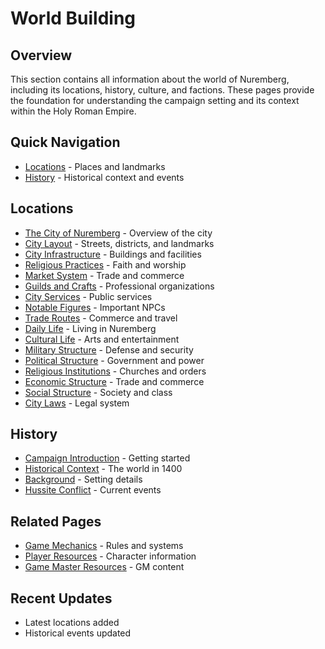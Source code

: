 = World Building =

== Overview ==
This section contains all information about the world of Nuremberg, including its locations, history, culture, and factions. These pages provide the foundation for understanding the campaign setting and its context within the Holy Roman Empire.

== Quick Navigation ==
* [[Locations|Locations]] - Places and landmarks
* [[History|History]] - Historical context and events

== Locations ==
* [[Locations/City of Nuremberg|The City of Nuremberg]] - Overview of the city
* [[Locations/City Layout|City Layout]] - Streets, districts, and landmarks
* [[Locations/City Infrastructure|City Infrastructure]] - Buildings and facilities
* [[Locations/Religious Practices|Religious Practices]] - Faith and worship
* [[Locations/Market System|Market System]] - Trade and commerce
* [[Locations/Guilds and Crafts|Guilds and Crafts]] - Professional organizations
* [[Locations/City Services|City Services]] - Public services
* [[Locations/Notable Figures|Notable Figures]] - Important NPCs
* [[Locations/Trade Routes|Trade Routes]] - Commerce and travel
* [[Locations/Daily Life|Daily Life]] - Living in Nuremberg
* [[Locations/Cultural Life|Cultural Life]] - Arts and entertainment
* [[Locations/Military Structure|Military Structure]] - Defense and security
* [[Locations/Political Structure|Political Structure]] - Government and power
* [[Locations/Religious Institutions|Religious Institutions]] - Churches and orders
* [[Locations/Economic Structure|Economic Structure]] - Trade and commerce
* [[Locations/Social Structure|Social Structure]] - Society and class
* [[Locations/City Laws|City Laws]] - Legal system

== History ==
* [[History/Campaign Introduction|Campaign Introduction]] - Getting started
* [[History/Historical Context|Historical Context]] - The world in 1400
* [[History/Background|Background]] - Setting details
* [[History/Hussite Conflict|Hussite Conflict]] - Current events

== Related Pages ==
* [[../Mechanics|Game Mechanics]] - Rules and systems
* [[../Player Resources|Player Resources]] - Character information
* [[../Game Master Resources|Game Master Resources]] - GM content

== Recent Updates ==
* Latest locations added
* Historical events updated 